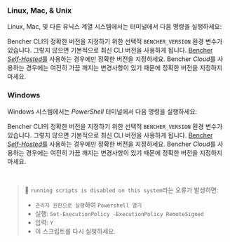 
### Linux, Mac, & Unix
Linux, Mac, 및 다른 유닉스 계열 시스템에서는 터미널에서 다음 명령을 실행하세요:

<CliUnixScript />

Bencher CLI의 정확한 버전을 지정하기 위한 선택적 `BENCHER_VERSION` 환경 변수가 있습니다.
그렇지 않으면 기본적으로 최신 CLI 버전을 사용하게 됩니다.
[Bencher *Self-Hosted*를][bencher self hosted] 사용하는 경우에만 정확한 버전을 지정하세요.
Bencher *Cloud*를 사용하는 경우에는 여전히 가끔 깨지는 변경사항이 있기 때문에 정확한 버전을 지정하지 마세요.

<CliUnixScriptVersion />

### Windows
Windows 시스템에서는 _PowerShell_ 터미널에서 다음 명령을 실행하세요:

<CliWindowsScript />

Bencher CLI의 정확한 버전을 지정하기 위한 선택적 `BENCHER_VERSION` 환경 변수가 있습니다.
그렇지 않으면 기본적으로 최신 CLI 버전을 사용하게 됩니다.
[Bencher *Self-Hosted*를][bencher self hosted] 사용하는 경우에만 정확한 버전을 지정하세요.
Bencher *Cloud*를 사용하는 경우에는 여전히 가끔 깨지는 변경사항이 있기 때문에 정확한 버전을 지정하지 마세요.

<CliWindowsScriptVersion />

<br />

> 🐰 `running scripts is disabled on this system`라는 오류가 발생하면:
> - `관리자 권한으로 실행`하여 `Powershell 열기`
> - 실행: `Set-ExecutionPolicy -ExecutionPolicy RemoteSigned`
> - 입력: `Y`
> - 이 스크립트를 다시 실행하세요.

[bencher self hosted]: /ko/docs/explanation/bencher-self-hosted/